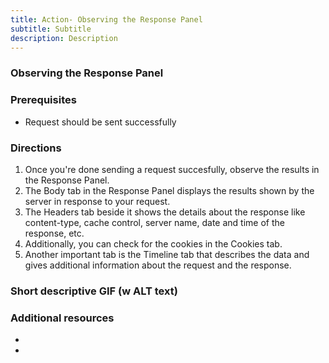 ```yaml
---
title: Action- Observing the Response Panel
subtitle: Subtitle
description: Description
---
```


### Observing the Response Panel

### Prerequisites

- Request should be sent successfully

### Directions

1. Once you're done sending a request succesfully, observe the results in the Response Panel.
2. The Body tab in the Response Panel displays the results shown by the server in response to your request.
3. The Headers tab beside it shows the details about the response like content-type, cache control, server name, date and time of the response, etc. 
4. Additionally, you can check for the cookies in the Cookies tab.
5. Another important tab is the Timeline tab that describes the data and gives additional information about the request and the response. 

### Short descriptive GIF (w ALT text)

### Additional resources

- 
-